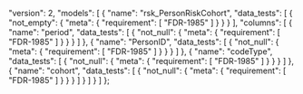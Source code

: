   "version": 2,
  "models": [
    {
      "name": "rsk_PersonRiskCohort",
      "data_tests": [
        {
          "not_empty": {
            "meta": {
              "requirement": [
                "FDR-1985"
              ]
            }
          }
        }
      ],
      "columns": [
        {
          "name": "period",
          "data_tests": [
            {
              "not_null": {
                "meta": {
                  "requirement": [
                    "FDR-1985"
                  ]
                }
              }
            }
          ]
        },
        {
          "name": "PersonID",
          "data_tests": [
            {
              "not_null": {
                "meta": {
                  "requirement": [
                    "FDR-1985"
                  ]
                }
              }
            }
          ]
        },
        {
          "name": "codeType",
          "data_tests": [
            {
              "not_null": {
                "meta": {
                  "requirement": [
                    "FDR-1985"
                  ]
                }
              }
            }
          ]
        },
        {
          "name": "cohort",
          "data_tests": [
            {
              "not_null": {
                "meta": {
                  "requirement": [
                    "FDR-1985"
                  ]
                }
              }
            }
          ]
        }
      ]
    }
  ]
};
